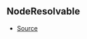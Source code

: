 ## NodeResolvable



- [Source](https://github.com/Androz2091/discord-player/blob/a2c576b/packages/discord-player/src/Structures/GuildNodeManager.ts#L33)